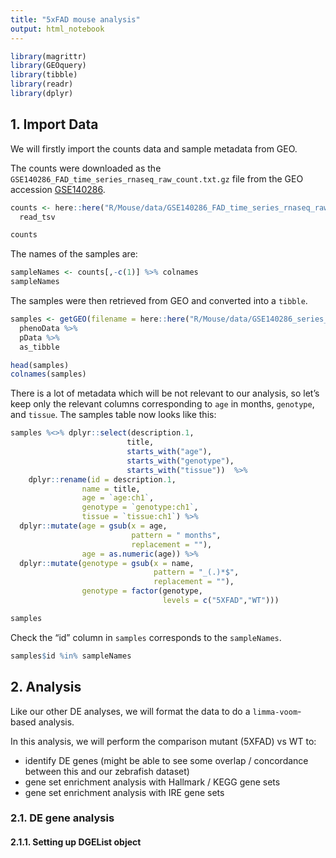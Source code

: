 ```yaml
---
title: "5xFAD mouse analysis"
output: html_notebook
---
```


```r
library(magrittr)
library(GEOquery)
library(tibble)
library(readr)
library(dplyr)
```


## 1. Import Data

We will firstly import the counts data and sample metadata from GEO. 

The counts were downloaded as the 
`GSE140286_FAD_time_series_rnaseq_raw_count.txt.gz` file 
from the GEO accession 
[GSE140286](https://www.ncbi.nlm.nih.gov/geo/query/acc.cgi?acc=GSE140286).

```r
counts <- here::here("R/Mouse/data/GSE140286_FAD_time_series_rnaseq_raw_count.txt") %>%
  read_tsv

counts
```

The names of the samples are:
```r
sampleNames <- counts[,-c(1)] %>% colnames
sampleNames
```


The samples were then retrieved from GEO and converted into a `tibble`. 

```r
samples <- getGEO(filename = here::here("R/Mouse/data/GSE140286_series_matrix.txt"), getGPL = FALSE) %>%
  phenoData %>%
  pData %>%
  as_tibble

head(samples)
colnames(samples) 
```

There is a lot of metadata which will be not relevant to our analysis,
so let's keep only the relevant columns corresponding to `age` in months, 
`genotype`, and `tissue`. The samples table now looks like this:
```r
samples %<>% dplyr::select(description.1,
                          title, 
                          starts_with("age"),
                          starts_with("genotype"),
                          starts_with("tissue"))  %>% 
    dplyr::rename(id = description.1,
                name = title,
                age = `age:ch1`,
                genotype = `genotype:ch1`,
                tissue = `tissue:ch1`) %>%
  dplyr::mutate(age = gsub(x = age, 
                           pattern = " months", 
                           replacement = ""),
                age = as.numeric(age)) %>%
  dplyr::mutate(genotype = gsub(x = name, 
                                pattern = "_(.)*$", 
                                replacement = ""),
                genotype = factor(genotype, 
                                  levels = c("5XFAD","WT")))

samples
```

Check the "id" column in `samples` corresponds to the `sampleNames`.
```r
samples$id %in% sampleNames
```

## 2. Analysis

Like our other DE analyses, we will format the data to do a 
`limma-voom`-based analysis. 

In this analysis, we will perform the comparison mutant (5XFAD) vs WT to:

- identify DE genes (might be able to see some overlap / concordance 
between this and our zebrafish dataset)
- gene set enrichment analysis with Hallmark / KEGG gene sets
- gene set enrichment analysis with IRE gene sets

### 2.1. DE gene analysis

#### 2.1.1. Setting up DGEList object

```r

```

